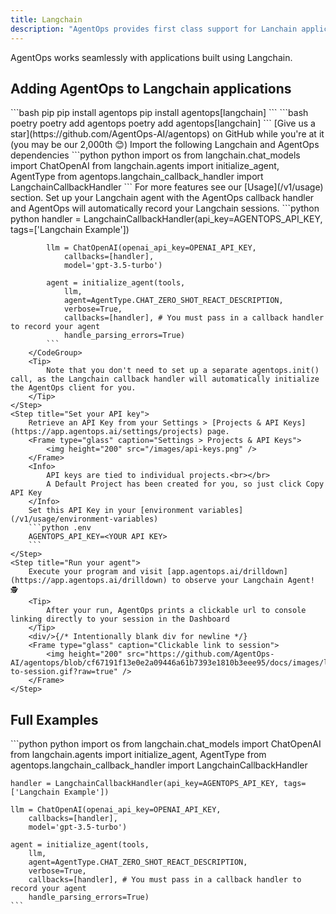 ```yaml
---
title: Langchain
description: "AgentOps provides first class support for Lanchain applications"
---
```


AgentOps works seamlessly with applications built using Langchain.

## Adding AgentOps to Langchain applications

<Steps>
	<Step title="Install the AgentOps SDK and the additional Langchain dependency">
		<CodeGroup>
			```bash pip
			pip install agentops
			pip install agentops[langchain]
			```
			```bash poetry
			poetry add agentops
			poetry add agentops[langchain]
			```
		</CodeGroup>
		<Check>[Give us a star](https://github.com/AgentOps-AI/agentops) on GitHub while you're at it (you may be our <span id="stars-text">2,000th</span> 😊)</Check>
	</Step>
	<Step title="Set up your import statements">
		Import the following Langchain and AgentOps dependencies
		<CodeGroup>
			```python python
			import os
			from langchain.chat_models import ChatOpenAI
			from langchain.agents import initialize_agent, AgentType
			from agentops.langchain_callback_handler import LangchainCallbackHandler
			```
		</CodeGroup>
		<Tip>
			For more features see our [Usage](/v1/usage) section.
		</Tip>
	</Step>
	<Step title="Set up your Langchain handler to make the calls">
		Set up your Langchain agent with the AgentOps callback handler and AgentOps will automatically record your Langchain sessions.
		<CodeGroup>
			```python python
			handler = LangchainCallbackHandler(api_key=AGENTOPS_API_KEY, tags=['Langchain Example'])

			llm = ChatOpenAI(openai_api_key=OPENAI_API_KEY,
				callbacks=[handler],
				model='gpt-3.5-turbo')

			agent = initialize_agent(tools,
				llm,
				agent=AgentType.CHAT_ZERO_SHOT_REACT_DESCRIPTION,
				verbose=True,
				callbacks=[handler], # You must pass in a callback handler to record your agent
				handle_parsing_errors=True)
			```
		</CodeGroup>
		<Tip>
			Note that you don't need to set up a separate agentops.init() call, as the Langchain callback handler will automatically initialize the AgentOps client for you.
		</Tip>
	</Step>
	<Step title="Set your API key">
		Retrieve an API Key from your Settings > [Projects & API Keys](https://app.agentops.ai/settings/projects) page.
		<Frame type="glass" caption="Settings > Projects & API Keys">
			<img height="200" src="/images/api-keys.png" />
		</Frame>
		<Info>
			API keys are tied to individual projects.<br></br>
			A Default Project has been created for you, so just click Copy API Key
		</Info>
		Set this API Key in your [environment variables](/v1/usage/environment-variables)
		```python .env
		AGENTOPS_API_KEY=<YOUR API KEY>
		```
	</Step>
    <Step title="Run your agent">
		Execute your program and visit [app.agentops.ai/drilldown](https://app.agentops.ai/drilldown) to observe your Langchain Agent! 🕵️
		<Tip>
			After your run, AgentOps prints a clickable url to console linking directly to your session in the Dashboard
		</Tip>
		<div/>{/* Intentionally blank div for newline */}
		<Frame type="glass" caption="Clickable link to session">
			<img height="200" src="https://github.com/AgentOps-AI/agentops/blob/cf67191f13e0e2a09446a61b7393e1810b3eee95/docs/images/link-to-session.gif?raw=true" />
		</Frame>
	</Step>
</Steps>

## Full Examples

<CodeGroup>
	```python python
	import os
	from langchain.chat_models import ChatOpenAI
	from langchain.agents import initialize_agent, AgentType
	from agentops.langchain_callback_handler import LangchainCallbackHandler

	handler = LangchainCallbackHandler(api_key=AGENTOPS_API_KEY, tags=['Langchain Example'])

	llm = ChatOpenAI(openai_api_key=OPENAI_API_KEY,
		callbacks=[handler],
		model='gpt-3.5-turbo')

	agent = initialize_agent(tools,
		llm,
		agent=AgentType.CHAT_ZERO_SHOT_REACT_DESCRIPTION,
		verbose=True,
		callbacks=[handler], # You must pass in a callback handler to record your agent
		handle_parsing_errors=True)
	```
</CodeGroup>

<script type="module" src="/scripts/github_stars.js"></script>
<script type="module" src="/scripts/display_api_dynamically.js"></script>